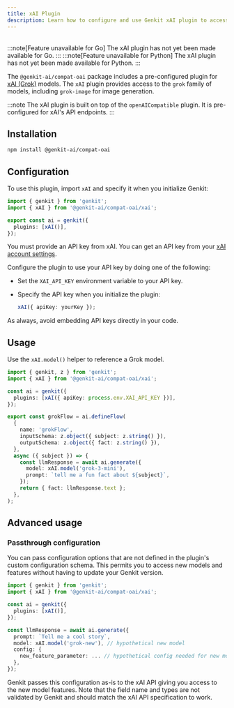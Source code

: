 ```yaml
---
title: xAI Plugin
description: Learn how to configure and use Genkit xAI plugin to access xAI (Grok) models in JavaScript.
---
```



<div style="display: flex; justify-content: space-between; align-items: center; gap: 1rem; margin: 1rem 0 1rem 0;">
  <LanguageSelector supportedLanguages="js" />
  <CopyMarkdownButton />
</div>

<LanguageContent lang="go">
  :::note[Feature unavailable for Go] The xAI plugin has not yet been made available for Go. :::
</LanguageContent>

<LanguageContent lang="python">
  :::note[Feature unavailable for Python] The xAI plugin has not yet been made available for Python. :::
</LanguageContent>

<LanguageContent lang="js">

The `@genkit-ai/compat-oai` package includes a pre-configured plugin for [xAI (Grok)](https://x.ai/) models.
The `xAI` plugin provides access to the `grok` family of models, including `grok-image` for image generation.

:::note
The xAI plugin is built on top of the `openAICompatible` plugin. It is pre-configured for xAI's API endpoints.
:::

## Installation

```bash
npm install @genkit-ai/compat-oai
```

## Configuration

To use this plugin, import `xAI` and specify it when you initialize Genkit:

```ts
import { genkit } from 'genkit';
import { xAI } from '@genkit-ai/compat-oai/xai';

export const ai = genkit({
  plugins: [xAI()],
});
```

You must provide an API key from xAI. You can get an API key from your [xAI account settings](https://console.x.ai/).

Configure the plugin to use your API key by doing one of the following:

- Set the `XAI_API_KEY` environment variable to your API key.
- Specify the API key when you initialize the plugin:

  ```ts
  xAI({ apiKey: yourKey });
  ```

As always, avoid embedding API keys directly in your code.

## Usage

Use the `xAI.model()` helper to reference a Grok model.

```ts
import { genkit, z } from 'genkit';
import { xAI } from '@genkit-ai/compat-oai/xai';

const ai = genkit({
  plugins: [xAI({ apiKey: process.env.XAI_API_KEY })],
});

export const grokFlow = ai.defineFlow(
  {
    name: 'grokFlow',
    inputSchema: z.object({ subject: z.string() }),
    outputSchema: z.object({ fact: z.string() }),
  },
  async ({ subject }) => {
    const llmResponse = await ai.generate({
      model: xAI.model('grok-3-mini'),
      prompt: `tell me a fun fact about ${subject}`,
    });
    return { fact: llmResponse.text };
  },
);
```

## Advanced usage

### Passthrough configuration

You can pass configuration options that are not defined in the plugin's custom configuration schema. This
permits you to access new models and features without having to update your Genkit version.

```ts
import { genkit } from 'genkit';
import { xAI } from '@genkit-ai/compat-oai/xai';

const ai = genkit({
  plugins: [xAI()],
});

const llmResponse = await ai.generate({
  prompt: `Tell me a cool story`,
  model: xAI.model('grok-new'), // hypothetical new model
  config: {
    new_feature_parameter: ... // hypothetical config needed for new model
  },
});
```

Genkit passes this configuration as-is to the xAI API giving you access to the new model features.
Note that the field name and types are not validated by Genkit and should match the xAI API
specification to work.

</LanguageContent>
